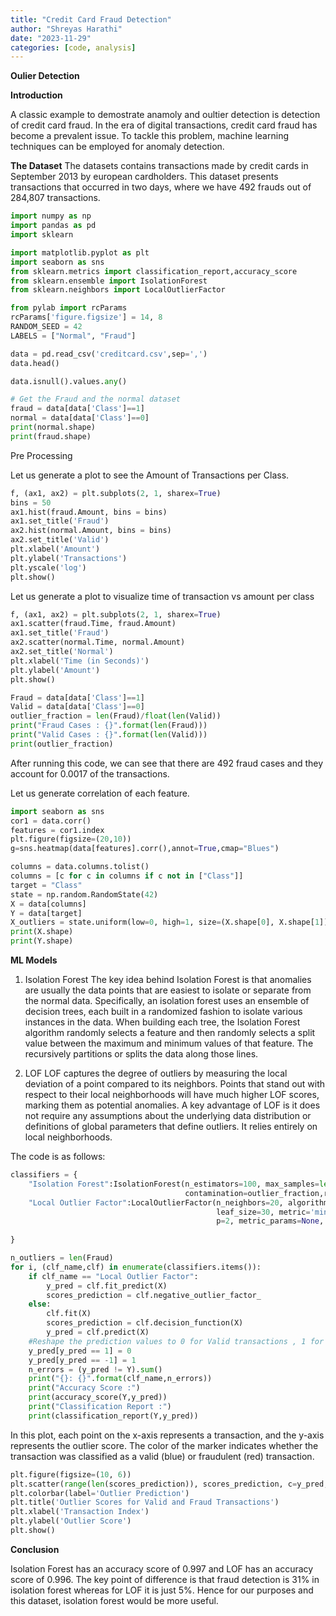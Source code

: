 ```yaml
---
title: "Credit Card Fraud Detection"
author: "Shreyas Harathi"
date: "2023-11-29"
categories: [code, analysis]
---
```

**Oulier Detection**

**Introduction**

A classic example to demostrate anamoly and oultier detection is detection of credit card fraud. In the era of digital transactions, credit card fraud has become a prevalent issue. To tackle this problem, machine learning techniques can be employed for anomaly detection.


**The Dataset**
The datasets contains transactions made by credit cards in September 2013 by european cardholders. This dataset presents transactions that occurred in two days, where we have 492 frauds out of 284,807 transactions.

```python
import numpy as np
import pandas as pd
import sklearn

import matplotlib.pyplot as plt
import seaborn as sns
from sklearn.metrics import classification_report,accuracy_score
from sklearn.ensemble import IsolationForest
from sklearn.neighbors import LocalOutlierFactor

from pylab import rcParams
rcParams['figure.figsize'] = 14, 8
RANDOM_SEED = 42
LABELS = ["Normal", "Fraud"]

data = pd.read_csv('creditcard.csv',sep=',')
data.head()
```
```python
data.isnull().values.any()
```

```python
# Get the Fraud and the normal dataset 
fraud = data[data['Class']==1]
normal = data[data['Class']==0]
print(normal.shape)
print(fraud.shape)
```

Pre Processing

Let us generate a plot to see the Amount of Transactions per Class.

```python
f, (ax1, ax2) = plt.subplots(2, 1, sharex=True)
bins = 50
ax1.hist(fraud.Amount, bins = bins)
ax1.set_title('Fraud')
ax2.hist(normal.Amount, bins = bins)
ax2.set_title('Valid')
plt.xlabel('Amount')
plt.ylabel('Transactions')
plt.yscale('log')
plt.show()
```

Let us generate a plot to visualize time of transaction vs amount per class
```python
f, (ax1, ax2) = plt.subplots(2, 1, sharex=True)
ax1.scatter(fraud.Time, fraud.Amount)
ax1.set_title('Fraud')
ax2.scatter(normal.Time, normal.Amount)
ax2.set_title('Normal')
plt.xlabel('Time (in Seconds)')
plt.ylabel('Amount')
plt.show()
```

```python
Fraud = data[data['Class']==1]
Valid = data[data['Class']==0]
outlier_fraction = len(Fraud)/float(len(Valid))
print("Fraud Cases : {}".format(len(Fraud)))
print("Valid Cases : {}".format(len(Valid)))
print(outlier_fraction)
```
After running this code, we can see that there are 492 fraud cases and they account for 0.0017 of the transactions. 


Let us generate correlation of each feature.
```python
import seaborn as sns
cor1 = data.corr()
features = cor1.index
plt.figure(figsize=(20,10))
g=sns.heatmap(data[features].corr(),annot=True,cmap="Blues")
```

```python
columns = data.columns.tolist()
columns = [c for c in columns if c not in ["Class"]]
target = "Class"
state = np.random.RandomState(42)
X = data[columns]
Y = data[target]
X_outliers = state.uniform(low=0, high=1, size=(X.shape[0], X.shape[1]))
print(X.shape)
print(Y.shape)
```


**ML Models**

1. Isolation Forest
The key idea behind Isolation Forest is that anomalies are usually the data points that are easiest to isolate or separate from the normal data. Specifically, an isolation forest uses an ensemble of decision trees, each built in a randomized fashion to isolate various instances in the data. When building each tree, the Isolation Forest algorithm randomly selects a feature and then randomly selects a split value between the maximum and minimum values of that feature. The recursively partitions or splits the data along those lines.

2. LOF
LOF captures the degree of outliers by measuring the local deviation of a point compared to its neighbors. Points that stand out with respect to their local neighborhoods will have much higher LOF scores, marking them as potential anomalies. A key advantage of LOF is it does not require any assumptions about the underlying data distribution or definitions of global parameters that define outliers. It relies entirely on local neighborhoods.

The code is as follows:

```python
classifiers = {
    "Isolation Forest":IsolationForest(n_estimators=100, max_samples=len(X), 
                                       contamination=outlier_fraction,random_state=state, verbose=0),
    "Local Outlier Factor":LocalOutlierFactor(n_neighbors=20, algorithm='auto', 
                                              leaf_size=30, metric='minkowski',
                                              p=2, metric_params=None, contamination=outlier_fraction)
   
}
```

```python
n_outliers = len(Fraud)
for i, (clf_name,clf) in enumerate(classifiers.items()):
    if clf_name == "Local Outlier Factor":
        y_pred = clf.fit_predict(X)
        scores_prediction = clf.negative_outlier_factor_
    else:    
        clf.fit(X)
        scores_prediction = clf.decision_function(X)
        y_pred = clf.predict(X)
    #Reshape the prediction values to 0 for Valid transactions , 1 for Fraud transactions
    y_pred[y_pred == 1] = 0
    y_pred[y_pred == -1] = 1
    n_errors = (y_pred != Y).sum()
    print("{}: {}".format(clf_name,n_errors))
    print("Accuracy Score :")
    print(accuracy_score(Y,y_pred))
    print("Classification Report :")
    print(classification_report(Y,y_pred))
```


In this plot, each point on the x-axis represents a transaction, and the y-axis represents the outlier score. The color of the marker indicates whether the transaction was classified as a valid (blue) or fraudulent (red) transaction.

```python
plt.figure(figsize=(10, 6))
plt.scatter(range(len(scores_prediction)), scores_prediction, c=y_pred, cmap='coolwarm', marker='x')
plt.colorbar(label='Outlier Prediction')
plt.title('Outlier Scores for Valid and Fraud Transactions')
plt.xlabel('Transaction Index')
plt.ylabel('Outlier Score')
plt.show()
```

**Conclusion**


Isolation Forest has an accuracy score of 0.997 and LOF has an accuracy score of 0.996. The key point of difference is that fraud detection is 31% in isolation forest whereas for LOF it is just 5%. Hence for our purposes and this dataset, isolation forest would be more useful.
